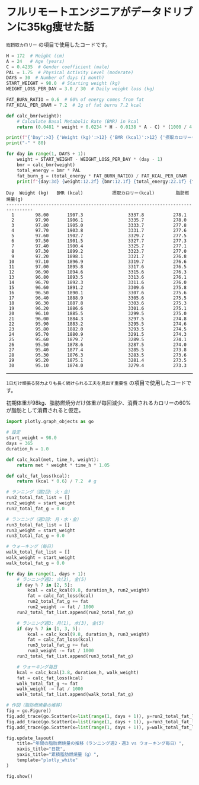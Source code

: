 # フルリモートエンジニアがデータドリブンに35kg痩せた話

`総摂取カロリー` の項目で使用したコードです。

```python
H = 172  # Height (cm)
A = 24   # Age (years)
C = 0.4235  # Gender coefficient (male)
PAL = 1.75  # Physical Activity Level (moderate)
DAYS = 30  # Number of days (1 month)
START_WEIGHT = 98.0  # Starting weight (kg)
WEIGHT_LOSS_PER_DAY = 3.0 / 30  # Daily weight loss (kg)

FAT_BURN_RATIO = 0.6  # 60% of energy comes from fat
FAT_KCAL_PER_GRAM = 7.2  # 1g of fat burns 7.2 kcal

def calc_bmr(weight):
    # Calculate Basal Metabolic Rate (BMR) in kcal
    return (0.0481 * weight + 0.0234 * H - 0.0138 * A - C) * (1000 / 4.186)

print(f"{'Day':>3} {'Weight (kg)':>12} {'BMR (kcal)':>12} {'摂取カロリー(kcal)':>22} {'脂肪燃焼量(g)':>15}")
print("-" * 80)

for day in range(1, DAYS + 1):
    weight = START_WEIGHT - WEIGHT_LOSS_PER_DAY * (day - 1)
    bmr = calc_bmr(weight)
    total_energy = bmr * PAL
    fat_burn_g = (total_energy * FAT_BURN_RATIO) / FAT_KCAL_PER_GRAM
    print(f"{day:3d} {weight:12.2f} {bmr:12.1f} {total_energy:22.1f} {fat_burn_g:15.1f}")
```

```
Day  Weight (kg)   BMR (kcal)           摂取カロリー(kcal)        脂肪燃焼量(g)
--------------------------------------------------------------------------------
  1        98.00       1907.3                 3337.8           278.1
  2        97.90       1906.1                 3335.7           278.0
  3        97.80       1905.0                 3333.7           277.8
  4        97.70       1903.8                 3331.7           277.6
  5        97.60       1902.7                 3329.7           277.5
  6        97.50       1901.5                 3327.7           277.3
  7        97.40       1900.4                 3325.7           277.1
  8        97.30       1899.2                 3323.7           277.0
  9        97.20       1898.1                 3321.7           276.8
 10        97.10       1896.9                 3319.7           276.6
 11        97.00       1895.8                 3317.6           276.5
 12        96.90       1894.6                 3315.6           276.3
 13        96.80       1893.5                 3313.6           276.1
 14        96.70       1892.3                 3311.6           276.0
 15        96.60       1891.2                 3309.6           275.8
 16        96.50       1890.1                 3307.6           275.6
 17        96.40       1888.9                 3305.6           275.5
 18        96.30       1887.8                 3303.6           275.3
 19        96.20       1886.6                 3301.6           275.1
 20        96.10       1885.5                 3299.5           275.0
 21        96.00       1884.3                 3297.5           274.8
 22        95.90       1883.2                 3295.5           274.6
 23        95.80       1882.0                 3293.5           274.5
 24        95.70       1880.9                 3291.5           274.3
 25        95.60       1879.7                 3289.5           274.1
 26        95.50       1878.6                 3287.5           274.0
 27        95.40       1877.4                 3285.5           273.8
 28        95.30       1876.3                 3283.5           273.6
 29        95.20       1875.1                 3281.4           273.5
 30        95.10       1874.0                 3279.4           273.3
```

---

`1日だけ頑張る努力よりも長く続けられる工夫を見出す重要性` の項目で使用したコードです。

初期体重が98kg、脂肪燃焼分だけ体重が毎回減少、消費されるカロリーの60%が脂肪として消費されると仮定。

```python
import plotly.graph_objects as go

# 設定
start_weight = 98.0
days = 365
duration_h = 1.0

def calc_kcal(met, time_h, weight):
    return met * weight * time_h * 1.05

def calc_fat_loss(kcal):
    return (kcal * 0.6) / 7.2  # g

# ランニング（週2回: 火・金）
run2_total_fat_list = []
run2_weight = start_weight
run2_total_fat_g = 0.0

# ランニング（週3回: 月・水・金）
run3_total_fat_list = []
run3_weight = start_weight
run3_total_fat_g = 0.0

# ウォーキング（毎日）
walk_total_fat_list = []
walk_weight = start_weight
walk_total_fat_g = 0.0

for day in range(1, days + 1):
    # ランニング週2: 火(2), 金(5)
    if day % 7 in [2, 5]:
        kcal = calc_kcal(9.8, duration_h, run2_weight)
        fat = calc_fat_loss(kcal)
        run2_total_fat_g += fat
        run2_weight -= fat / 1000
    run2_total_fat_list.append(run2_total_fat_g)

    # ランニング週3: 月(1), 水(3), 金(5)
    if day % 7 in [1, 3, 5]:
        kcal = calc_kcal(9.8, duration_h, run3_weight)
        fat = calc_fat_loss(kcal)
        run3_total_fat_g += fat
        run3_weight -= fat / 1000
    run3_total_fat_list.append(run3_total_fat_g)

    # ウォーキング毎日
    kcal = calc_kcal(3.8, duration_h, walk_weight)
    fat = calc_fat_loss(kcal)
    walk_total_fat_g += fat
    walk_weight -= fat / 1000
    walk_total_fat_list.append(walk_total_fat_g)

# 作図（脂肪燃焼量の推移）
fig = go.Figure()
fig.add_trace(go.Scatter(x=list(range(1, days + 1)), y=run2_total_fat_list, mode='lines', name='ランニング脂肪量（週2）'))
fig.add_trace(go.Scatter(x=list(range(1, days + 1)), y=run3_total_fat_list, mode='lines', name='ランニング脂肪量（週3）'))
fig.add_trace(go.Scatter(x=list(range(1, days + 1)), y=walk_total_fat_list, mode='lines', name='ウォーキング脂肪量（毎日）'))

fig.update_layout(
    title="年間の脂肪燃焼量の推移（ランニング週2・週3 vs ウォーキング毎日）",
    xaxis_title="日数",
    yaxis_title="累積脂肪燃焼量（g）",
    template="plotly_white"
)

fig.show()
```

